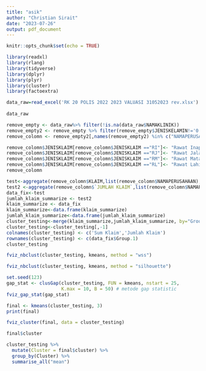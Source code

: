 ```yaml
---
title: "asik"
author: "Christian Sirait"
date: "2023-07-26"
output: pdf_document
---
```


```r
knitr::opts_chunk$set(echo = TRUE)
```

```r
library(readxl)
library(rlang)
library(tidyverse)
library(dplyr)
library(plyr)
library(cluster)  
library(factoextra)

data_raw=read_excel('RK 20 POLIS 2022 2023 VALUASI 31052023 rev.xlsx')
 
data_raw
```
```r
remove_empty <- data_raw%>% filter(!is.na(data_raw$NAMAKLINIK))
remove_empty2 <- remove_empty %>% filter(remove_empty$JENISKELAMIN!='0')
remove_colomn <- remove_empty2[,names(remove_empty2) %in% c("NAMAPERUSAHAAN","NAMAPESERTA","JENISKLAIM","TGLRAWAT","JENISKLAIM","KLAIM","BAYAR","TOLAK","JUMLAH KLAIM")]

remove_colomn$JENISKLAIM[remove_colomn$JENISKLAIM =="RI"]<- "Rawat Inap"
remove_colomn$JENISKLAIM[remove_colomn$JENISKLAIM =="RJ"]<- "Rawat Jalan"
remove_colomn$JENISKLAIM[remove_colomn$JENISKLAIM =="RM"]<- "Rawat Mata"
remove_colomn$JENISKLAIM[remove_colomn$JENISKLAIM =="RL"]<- "Rawat Lahir"
remove_colomn
```



```r
test<-aggregate(remove_colomn$KLAIM,list(remove_colomn$NAMAPERUSAHAAN), FUN=sum)
test2 <-aggregate(remove_colomn$`JUMLAH KLAIM`,list(remove_colomn$NAMAPERUSAHAAN), FUN=sum)
data_fix<-test
jumlah_klaim_summarize <- test2
klaim_summarize <- data_fix
klaim_summarize<-data.frame(klaim_summarize)
jumlah_klaim_summarize<-data.frame(jumlah_klaim_summarize)
cluster_testing<-merge(klaim_summarize,jumlah_klaim_summarize, by="Group.1")
cluster_testing<-cluster_testing[,-1]
colnames(cluster_testing) <- c('Sum Klaim','Jumlah Klaim')
rownames(cluster_testing) <- c(data_fix$Group.1)
cluster_testing

```

```r
fviz_nbclust(cluster_testing, kmeans, method = "wss")
```

```r
fviz_nbclust(cluster_testing, kmeans, method = "silhouette")
```

```r
set.seed(123)
gap_stat <- clusGap(cluster_testing, FUN = kmeans, nstart = 25,
                    K.max = 10, B = 50) # metode gap statistic
fviz_gap_stat(gap_stat)
```


```r
final <- kmeans(cluster_testing, 3)
print(final)
```

```r
fviz_cluster(final, data = cluster_testing)
```
```r
final$cluster
```

```r
cluster_testing %>%
  mutate(Cluster = final$cluster) %>%
  group_by(Cluster) %>%
  summarise_all("mean")
```

